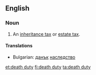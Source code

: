 ==English==

===Noun===
{{en-noun|sg=[[death]] [[duty]]|death duties}}

# An [[inheritance tax]] or [[estate tax]].

====Translations====
* Bulgarian: [[данък]] [[наследство]]

[[et:death duty]]
[[fi:death duty]]
[[ta:death duty]]